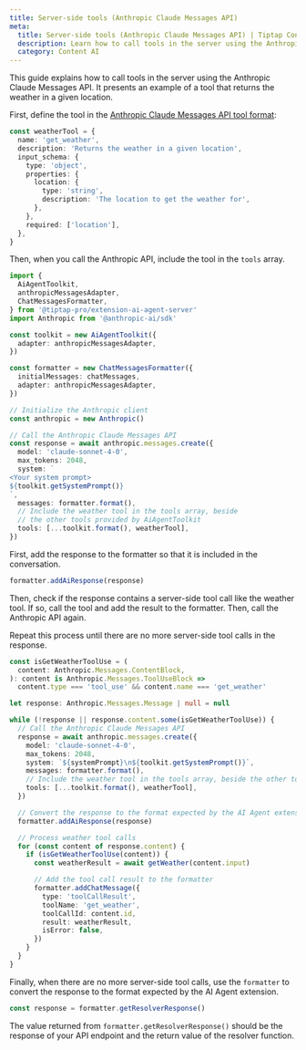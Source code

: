 ```yaml
---
title: Server-side tools (Anthropic Claude Messages API)
meta:
  title: Server-side tools (Anthropic Claude Messages API) | Tiptap Content AI
  description: Learn how to call tools in the server using the Anthropic Claude Messages API.
  category: Content AI
---
```


This guide explains how to call tools in the server using the Anthropic Claude Messages API. It presents an example of a tool that returns the weather in a given location.

First, define the tool in the [Anthropic Claude Messages API tool format](https://docs.anthropic.com/en/docs/tool-use):

```ts
const weatherTool = {
  name: 'get_weather',
  description: 'Returns the weather in a given location',
  input_schema: {
    type: 'object',
    properties: {
      location: {
        type: 'string',
        description: 'The location to get the weather for',
      },
    },
    required: ['location'],
  },
}
```

Then, when you call the Anthropic API, include the tool in the `tools` array.

```ts
import {
  AiAgentToolkit,
  anthropicMessagesAdapter,
  ChatMessagesFormatter,
} from '@tiptap-pro/extension-ai-agent-server'
import Anthropic from '@anthropic-ai/sdk'

const toolkit = new AiAgentToolkit({
  adapter: anthropicMessagesAdapter,
})

const formatter = new ChatMessagesFormatter({
  initialMessages: chatMessages,
  adapter: anthropicMessagesAdapter,
})

// Initialize the Anthropic client
const anthropic = new Anthropic()

// Call the Anthropic Claude Messages API
const response = await anthropic.messages.create({
  model: 'claude-sonnet-4-0',
  max_tokens: 2048,
  system: `
<Your system prompt>
${toolkit.getSystemPrompt()}
`,
  messages: formatter.format(),
  // Include the weather tool in the tools array, beside
  // the other tools provided by AiAgentToolkit
  tools: [...toolkit.format(), weatherTool],
})
```

First, add the response to the formatter so that it is included in the conversation.

```ts
formatter.addAiResponse(response)
```

Then, check if the response contains a server-side tool call like the weather tool. If so, call the tool and add the result to the formatter. Then, call the Anthropic API again.

Repeat this process until there are no more server-side tool calls in the response.

```ts
const isGetWeatherToolUse = (
  content: Anthropic.Messages.ContentBlock,
): content is Anthropic.Messages.ToolUseBlock =>
  content.type === 'tool_use' && content.name === 'get_weather'

let response: Anthropic.Messages.Message | null = null

while (!response || response.content.some(isGetWeatherToolUse)) {
  // Call the Anthropic Claude Messages API
  response = await anthropic.messages.create({
    model: 'claude-sonnet-4-0',
    max_tokens: 2048,
    system: `${systemPrompt}\n${toolkit.getSystemPrompt()}`,
    messages: formatter.format(),
    // Include the weather tool in the tools array, beside the other tools in AiAgentToolkit
    tools: [...toolkit.format(), weatherTool],
  })

  // Convert the response to the format expected by the AI Agent extension
  formatter.addAiResponse(response)

  // Process weather tool calls
  for (const content of response.content) {
    if (isGetWeatherToolUse(content)) {
      const weatherResult = await getWeather(content.input)

      // Add the tool call result to the formatter
      formatter.addChatMessage({
        type: 'toolCallResult',
        toolName: 'get_weather',
        toolCallId: content.id,
        result: weatherResult,
        isError: false,
      })
    }
  }
}
```

Finally, when there are no more server-side tool calls, use the `formatter` to convert the response to the format expected by the AI Agent extension.

```ts
const response = formatter.getResolverResponse()
```

The value returned from `formatter.getResolverResponse()` should be the response of your API endpoint and the return value of the resolver function.

